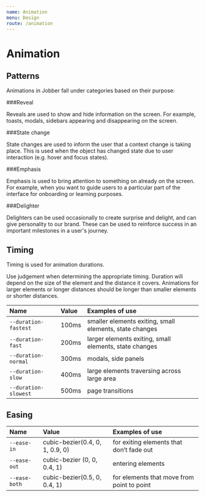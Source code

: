 ```yaml
---
name: Animation
menu: Design
route: /animation
---
```


# Animation
## Patterns

Animations in Jobber fall under categories based on their purpose:

###Reveal

Reveals are used to show and hide information on the screen. For example, toasts, modals, sidebars appearing and disappearing on the screen.

###State change

State changes are used to inform the user that a context change is taking place. This is used when the object has changed state due to user interaction (e.g. hover and focus states).

###Emphasis

Emphasis is used to bring attention to something on already on the screen. For example, when you want to guide users to a particular part of the interface for onboarding or learning purposes.

###Delighter

Delighters can be used occasionally to create surprise and delight, and can give personality to our brand. These can be used to reinforce success in an important milestones in a user's journey.

## Timing
Timing is used for animation durations.

Use judgement when determining the appropriate timing. Duration will depend on the size of the element and the distance it covers. Animations for larger elements or longer distances should be longer than smaller elements or shorter distances.


| Name        | Value                  | Examples of use              |
| :--------------- | :--------------------- | :--------------------- |
| `--duration-fastest` | 100ms    | smaller elements exiting, small elements, state changes
| `--duration-fast`   | 200ms    | larger elements exiting, small elements, state changes
| `--duration-normal`            | 300ms   | modals, side panels
| `--duration-slow`          | 400ms | large elements traversing across large area
| `--duration-slowest`          | 500ms | page transitions

## Easing
| Name        | Value                  | Examples of use              |
| :--------------- | :--------------------- | :--------------------- |
| `--ease-in` | cubic-bezier(0.4, 0, 1, 0.9, 0)    | for exiting elements that don’t fade out
| `--ease-out`   | cubic-bezier (0, 0, 0.4, 1)    | entering elements
| `--ease-both`            | cubic-bezier(0.5, 0, 0.4, 1)   | for elements that move from point to point
